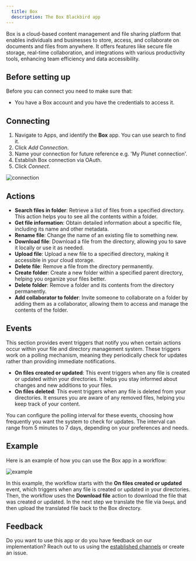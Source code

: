 ```yaml
---
  title: Box
  description: The Box Blackbird app
---
```


<LinkCard title="View on Github" target="_blank" href="https://github.com/bb-io/Box" icon="github" />

Box is a cloud-based content management and file sharing platform that enables individuals and businesses to store, access, and collaborate on documents and files from anywhere. It offers features like secure file storage, real-time collaboration, and integrations with various productivity tools, enhancing team efficiency and data accessibility.

## Before setting up

Before you can connect you need to make sure that:

- You have a Box account and you have the credentials to access it.

## Connecting

1. Navigate to Apps, and identify the **Box** app. You can use search to find it.
2. Click _Add Connection_.
3. Name your connection for future reference e.g. 'My Plunet connection'.
4. Establish Box connection via OAuth.
5. Click _Connect_.

![connection](https://raw.githubusercontent.com/bb-io/Box/main/image/README/connection.png)

## Actions

- **Search files in folder**: Retrieve a list of files from a specified directory. This action helps you to see all the contents within a folder.
- **Get file information**: Obtain detailed information about a specific file, including its name and other metadata.
- **Rename file**: Change the name of an existing file to something new.
- **Download file**: Download a file from the directory, allowing you to save it locally or use it as needed.
- **Upload file**: Upload a new file to a specified directory, making it accessible in your cloud storage.
- **Delete file**: Remove a file from the directory permanently.
- **Create folder**: Create a new folder within a specified parent directory, helping you organize your files better.
- **Delete folder**: Remove a folder and its contents from the directory permanently.
- **Add collaborator to folder**: Invite someone to collaborate on a folder by adding them as a collaborator, allowing them to access and manage the contents of the folder.

## Events

This section provides event triggers that notify you when certain actions occur within your file and directory management system. These triggers work on a polling mechanism, meaning they periodically check for updates rather than providing immediate notifications.

- **On files created or updated**: This event triggers when any file is created or updated within your directories. It helps you stay informed about changes and new additions to your files.
- **On files deleted**: This event triggers when any file is deleted from your directories. It ensures you are aware of any removed files, helping you keep track of your content.

You can configure the polling interval for these events, choosing how frequently you want the system to check for updates. The interval can range from 5 minutes to 7 days, depending on your preferences and needs.

## Example

Here is an example of how you can use the Box app in a workflow:

![example](https://raw.githubusercontent.com/bb-io/Box/main/image/README/Example.png)

In this example, the workflow starts with the **On files created or updated** event, which triggers when any file is created or updated in your directories. Then, the workflow uses the **Download file** action to download the file that was created or updated. In the next step we translate the file via `DeepL` and then upload the translated file back to the Box directory.

## Feedback

Do you want to use this app or do you have feedback on our implementation? Reach out to us using the [established channels](https://www.blackbird.io/) or create an issue.


